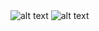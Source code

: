 

<Row>
  <Column colLg={4} colMd={4} noGutterSm>
    <HomepageTile
      ratio="1:1" 
      hoverDark
      transparentImage="images/tooltip-components.svg"
      subtitle="Components"
      title="Carbon X next"
      actionIcon="resources"
      link="https://www.ibm.com/standards/web/design-kit/"
      target="_blank"
    />
    <HomepageTile
      ratio="1:1" 
      theme="dark"
      subtitle="Design Kit"
      title="Explore & Create"
      actionIcon="resources"
      identityIcon="images/SketchIcon.svg"
      link="https://www.ibm.com/standards/web/getting-started/designers.html#get-the-kit"
      target="_blank"
    />
  </Column>
  <Column colLg={4} colMd={4} noGutterSm>
    <HomepageTile
      ratio="1:1" 
      theme="dark"
      subtitle="Elements"
      title="2x Grid"
      actionIcon="article"
      transparentImage="images/grid-temp.png"
      link="https://www.ibm.com/standards/web/design-kit/"
      target="_blank"
    />
    <HomepageTile
      ratio="1:1" 
      theme="dark"
      subtitle="GitHub repo"
      title="Design & development"
      actionIcon="resources"
      identityIcon="images/GitHubIcon.svg"
      link="https://www.ibm.com/standards/web/design-kit/"
      target="_blank"
    />
  </Column>
  <Column colLg={4} colMd={4} noGutterSm>
    <HomepageTile
      ratio="1:2" 
      theme="dark"
      hoverDark
      backgroundColor="#8a3ffc" // if omitted, defaults to #282828
      transparentImage="images/three-icons-stacked.svg"
      subtitle="Icons"
      title="Icon usage"
      actionIcon="article"
      link="https://www.ibm.com/standards/web/design-kit/"
      target="_blank"
    />
  </Column>
  <Column colLg={4} colMd={4} noGutterSm>
    <HomepageTile
      ratio="2:1" 
      theme="dark"
      subtitle="Elements"
      title="Color in UI"
      actionIcon=""
      link="https://www.ibm.com/standards/web/design-kit/"
      target="_blank"
    />
    <HomepageTile
      ratio="1:1" 
      marginTop="50%"
      theme="dark"
      hoverDark
      contentOnHover
      image="images/blue1.jpg"
      subtitle="Elements"
      title="Color Palette"
      actionIcon="article"
      link="https://www.ibm.com/standards/web/design-kit/"
      target="_blank"
    />
  </Column>
  <Column colLg={8} noGutterSm>
    <HomepageTile
      ratio="1:1" 
      theme="dark"
      hoverDark
      image="/images/landing-color-grid.svg"
      subtitle="Elements"
      title="Color Palette"
      actionIcon="article"
      link="https://www.ibm.com/standards/web/design-kit/"
      target="_blank"
    />
  </Column>
  <Column colLg={4} colMd={4} noGutterSm>
 <HomepageTile
            ratio="1:1" 
            theme="dark"
            backgroundColor="rgb(6, 31, 128)" // if omitted, defaults to #282828
            transparentImage="images/type-scales.svg"
            actionIcon="no-icon"
            link="https://www.ibm.com/standards/web/design-kit/"
            target="_blank"
          />
  </Column>
  <Column colLg={4} colMd={4} noGutterSm>
<HomepageTile
            ratio="1:1" 
            theme="dark"
            subtitle="Elements"
            title="Type Specs"
            actionIcon="article"
            link="https://www.ibm.com/standards/web/design-kit/"
            target="_blank"
          />
  </Column>
</Row>
<Row>
  <Column colLg={4} colMd={4} noGutterSm>
    <HomepageTile
        ratio="1:1" 
        theme="dark"
        image="images/landing-plex-animation.gif"
        actionIcon="no-icon"
        link="https://www.ibm.com/standards/web/design-kit/"
        target="_blank"
    />
    <HomepageTile
        ratio="2:1" 
        theme="dark"
        subtitle="Elements"
        title="Typeface"
        actionIcon="article"
        link="https://www.ibm.com/standards/web/design-kit/"
        target="_blank"
    />
  </Column>
  <Column colLg={8} noGutterLg>
  <HomepageTile
    ratio="1:1"
    image="images/product-gallery.jpg"
    actionIcon="no-icon">
    <HomepageTile
        ratio="4:1" 
        theme="dark"
        subtitle="Photography"
        title="IBM Services"
        actionIcon="article"
        link="https://www.ibm.com/standards/web/design-kit/"
        target="_blank"
    />
    </HomepageTile>
  </Column>
</Row>
<Row>
  <Column colLg={12} noGutterLg>
  <HomepageTile
    ratio="16:9"
    image="images/landing-photography-gallery-2.jpg"
    actionIcon="no-icon">
    <Carousel id="c1" count="1 2" nav={false} fade={true} autoplay>
        <img
        src="images/landing-photography-gallery-1-mobile.jpg"
        alt="alt text"
        />
        <img
        src="images/landing-photography-gallery-2.jpg"
        alt="alt text"
        />
    </Carousel>
    <HomepageTile
        ratio="6:1" 
        theme="dark"
        subtitle="Elements"
        title="Photography"
        actionIcon="article"
        link="https://www.ibm.com/standards/web/design-kit/"
        target="_blank"
    />
    </HomepageTile>
  </Column>
</Row>
<Row className="homepage-tiles--end">
  <Column colLg={8} noGutterLg>
   <HomepageTile
    ratio="1:1"
    image="images/landing-gallery-watson-duo-phone.jpg"
    actionIcon="no-icon">
    <HomepageTile
        ratio="4:1" 
        theme="dark"
        subtitle="Case Study"
        title="Coming soon"
        actionIcon=""
        link="https://www.ibm.com/standards/web/design-kit/"
        target="_blank"
    />
    </HomepageTile>
  </Column>
  <Column colLg={4} colMd={4} noGutterSm>
   <HomepageTile
    ratio="1:1" 
    theme="dark"
    subtitle="Philosophy"
    title="Principles"
    actionIcon="article"
    link="https://www.ibm.com/standards/web/design-kit/"
    target="_blank"
    />
  </Column>
  <Column colLg={4} colMd={4} noGutterSm>
   <HomepageTile
    ratio="1:1" 
    theme="dark"
    hoverDark
    backgroundColor="#bb8eff"
    image="images/landing-illustration-ibm-rand-logo.svg"
    actionIcon="no-icon"
    link="https://www.ibm.com/standards/web/design-kit/"
    target="_blank"
    />
  </Column>
  <Column colLg={4} colMd={4} noGutterSm>
   <HomepageTile
    ratio="1:1" 
    theme="dark"
    subtitle="Philosophy"
    title="Start smart"
    transparentImage="images/big-arrow.svg"
    actionIcon="no-icon"
    link="https://www.ibm.com/standards/web/design-kit/"
    target="_blank"
    />
  </Column>
</Row>
